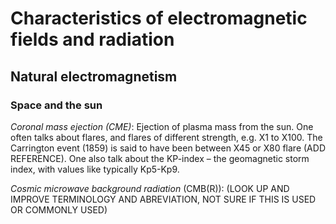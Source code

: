 # Characteristics of electromagnetic fields and radiation

## 

## Natural electromagnetism

### Space and the sun

*Coronal mass ejection (CME)*: 
Ejection of plasma mass from the sun. One often talks about flares, and flares 
of different strength, e.g. X1 to X100. The Carrington event (1859) is said to
have been between X45 or  X80 flare (ADD REFERENCE). One also talk about the 
KP-index – the geomagnetic storm index, with values like typically Kp5-Kp9.


*Cosmic microwave background radiation* (CMB(R)): (LOOK UP AND IMPROVE TERMINOLOGY
AND ABREVIATION, NOT SURE IF THIS IS USED OR COMMONLY USED) 